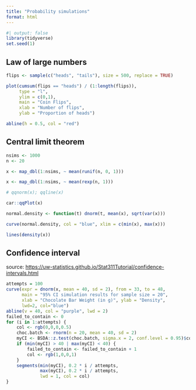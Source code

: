 ```yaml
---
title: "Probability simulations"
format: html
---
```


```r
#| output: false
library(tidyverse)
set.seed(1)
```

## Law of large numbers

```r
flips <- sample(c("heads", "tails"), size = 500, replace = TRUE)

plot(cumsum(flips == "heads") / (1:length(flips)), 
     type = "l",
     ylim = c(0,1),  
     main = "Coin Flips", 
     xlab = "Number of flips",
     ylab = "Proportion of heads")

abline(h = 0.5, col = "red")
```

## Central limit theorem

```r
nsims <- 1000
n <- 20

x <- map_dbl(1:nsims, ~ mean(runif(n, 0, 1)))

x <- map_dbl(1:nsims, ~ mean(rexp(n, 1)))

# qqnorm(x); qqline(x)

car::qqPlot(x)

normal.density <- function(t) dnorm(t, mean(x), sqrt(var(x)))

curve(normal.density, col = "blue", xlim = c(min(x), max(x)))

lines(density(x))
```

## Confidence interval

source: <https://uw-statistics.github.io/Stat311Tutorial/confidence-intervals.html>

```r
attempts = 100
curve(expr = dnorm(x, mean = 40, sd = 2), from = 33, to = 48,
      main = "95% CI simulation results for sample size = 20",
      xlab = "Chocolate Bar Weight (in g)", ylab = "Density",
      lwd=2, col="blue")
abline(v = 40, col = "purple", lwd = 2)
failed_to_contain <- 0
for (i in 1:attempts) {
    col <- rgb(0,0,0,0.5)
    choc.batch <- rnorm(n = 20, mean = 40, sd = 2) 
    myCI <- BSDA::z.test(choc.batch, sigma.x = 2, conf.level = 0.95)$conf.int
    if (min(myCI) > 40 | max(myCI) < 40) {
        failed_to_contain <- failed_to_contain + 1
        col <- rgb(1,0,0,1)
    }
    segments(min(myCI), 0.2 * i / attempts,
             max(myCI), 0.2 * i / attempts,
             lwd = 1, col = col)
}
```
